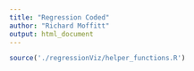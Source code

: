 ```yaml
---
title: "Regression Coded"
author: "Richard Moffitt"
output: html_document
---
```


```r
source('./regressionViz/helper_functions.R')
```
